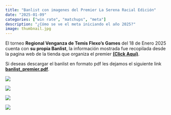 ```yaml
---
title: "Banlist con imagenes del Premier La Serena Racial Edición"
date: "2025-01-09"
categories: ["win rate", "matchups", "meta"]
description: "¿Cómo se ve el meta iniciando el año 2025?"
image: thumbnail.jpg
---
```


El torneo **Regional Venganza de Temis Flexo's Games** del 18 de Enero 2025 cuenta con **su propia Banlist**, la información mostrada fue recopilada desde la pagina web de la tienda que organiza el premier [**(Click Aquí)**](https://www.flexogames.cl/collections/mitos-y-leyendas/products/regional-venganza-de-temis-flexo-s-games).

Si deseas descargar el banlist en formato pdf les dejamos el siguiente link [**banlist_premier.pdf**](https://drive.google.com/file/d/1B_YSvQdMbPdQzNPqJToA_RqO2KaLKYb5/view?usp=sharing).

![](1es.png){fig-alt="Banlist Espada Sagrada - Torneo Regional La Serena" fig-align="center"}

![](2he.png){fig-alt="Banlist Helénica - Torneo Regional La Serena" fig-align="center"}

![](3hdd.png){fig-alt="Banlist Hijos de Daana - Torneo Regional La Serena" fig-align="center"}

![](4ra.png){fig-alt="Banlist Dominios de Ra - Torneo Regional La Serena" fig-align="center"}
